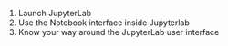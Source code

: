 1. Launch JupyterLab
2. Use the Notebook interface inside Jupyterlab
3. Know your way around the JupyterLab user interface
